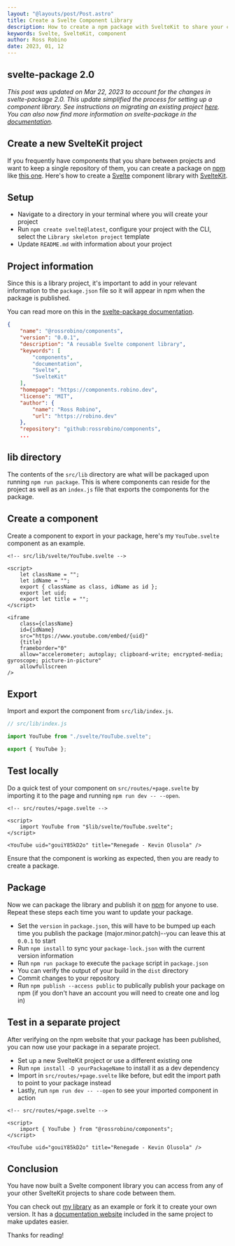 ```yaml
---
layout: "@layouts/post/Post.astro"
title: Create a Svelte Component Library
description: How to create a npm package with SvelteKit to share your components between projects.
keywords: Svelte, SvelteKit, component
author: Ross Robino
date: 2023, 01, 12
---
```


## svelte-package 2.0

_This post was updated on Mar 22, 2023 to account for the changes in svelte-package 2.0. This update simplified the process for setting up a component library. See instructions on migrating an existing project [here](https://github.com/sveltejs/kit/pull/8922). You can also now find more information on svelte-package in the [documentation](https://kit.svelte.dev/docs/packaging)._

## Create a new SvelteKit project

If you frequently have components that you share between projects and want to keep a single repository of them, you can create a package on [npm](https://www.npmjs.com/) like [this one](https://github.com/rossrobino/components). Here's how to create a [Svelte](https://svelte.dev) component library with [SvelteKit](https://kit.svelte.dev).

## Setup

- Navigate to a directory in your terminal where you will create your project
- Run `npm create svelte@latest`, configure your project with the CLI, select the `Library skeleton project` template
- Update `README.md` with information about your project

## Project information

Since this is a library project, it's important to add in your relevant information to the `package.json` file so it will appear in npm when the package is published.

You can read more on this in the [svelte-package documentation](https://kit.svelte.dev/docs/packaging).

```json
{
	"name": "@rossrobino/components",
	"version": "0.0.1",
	"description": "A reusable Svelte component library",
	"keywords": [
		"components",
		"documentation",
		"Svelte",
		"SvelteKit"
	],
	"homepage": "https://components.robino.dev",
	"license": "MIT",
	"author": {
		"name": "Ross Robino",
		"url": "https://robino.dev"
	},
	"repository": "github:rossrobino/components",
	...
```

## lib directory

The contents of the `src/lib` directory are what will be packaged upon running `npm run package`. This is where components can reside for the project as well as an `index.js` file that exports the components for the package.

## Create a component

Create a component to export in your package, here's my `YouTube.svelte` component as an example.

```svelte
<!-- src/lib/svelte/YouTube.svelte -->

<script>
	let className = "";
	let idName = "";
	export { className as class, idName as id };
	export let uid;
	export let title = "";
</script>

<iframe
	class={className}
	id={idName}
	src="https://www.youtube.com/embed/{uid}"
	{title}
	frameborder="0"
	allow="accelerometer; autoplay; clipboard-write; encrypted-media; gyroscope; picture-in-picture"
	allowfullscreen
/>
```

## Export

Import and export the component from `src/lib/index.js`.

```js
// src/lib/index.js

import YouTube from "./svelte/YouTube.svelte";

export { YouTube };
```

## Test locally

Do a quick test of your component on `src/routes/+page.svelte` by importing it to the page and running `npm run dev -- --open`.

```svelte
<!-- src/routes/+page.svelte -->

<script>
	import YouTube from "$lib/svelte/YouTube.svelte";
</script>

<YouTube uid="gouiY85kD2o" title="Renegade - Kevin Olusola" />
```

Ensure that the component is working as expected, then you are ready to create a package.

## Package

Now we can package the library and publish it on [npm](https://www.npmjs.com/) for anyone to use. Repeat these steps each time you want to update your package.

- Set the `version` in `package.json`, this will have to be bumped up each time you publish the package (major.minor.patch)--you can leave this at `0.0.1` to start
- Run `npm install` to sync your `package-lock.json` with the current version information
- Run `npm run package` to execute the `package` script in `package.json`
- You can verify the output of your build in the `dist` directory
- Commit changes to your repository
- Run `npm publish --access public` to publically publish your package on npm (if you don't have an account you will need to create one and log in)

## Test in a separate project

After verifying on the npm website that your package has been published, you can now use your package in a separate project.

- Set up a new SvelteKit project or use a different existing one
- Run `npm install -D yourPackageName` to install it as a dev dependency
- Import in `src/routes/+page.svelte` like before, but edit the import path to point to your package instead
- Lastly, run `npm run dev -- --open` to see your imported component in action

```svelte
<!-- src/routes/+page.svelte -->

<script>
	import { YouTube } from "@rossrobino/components";
</script>

<YouTube uid="gouiY85kD2o" title="Renegade - Kevin Olusola" />
```

## Conclusion

You have now built a Svelte component library you can access from any of your other SvelteKit projects to share code between them.

You can check out [my library](https://github.com/rossrobino/components) as an example or fork it to create your own version. It has a [documentation website](https://components.robino.dev) included in the same project to make updates easier.

Thanks for reading!
